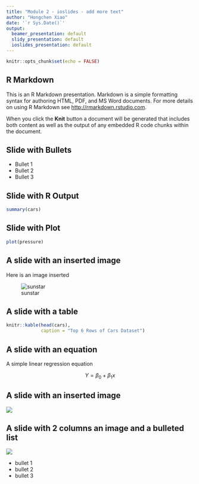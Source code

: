 ```yaml
---
title: "Module 2 - ioslides - add more text"
author: "Hongchen Xiao"
date: '`r Sys.Date()`'
output:
  beamer_presentation: default
  slidy_presentation: default
  ioslides_presentation: default
---
```


```r
knitr::opts_chunk$set(echo = FALSE)
```

## R Markdown

This is an R Markdown presentation. Markdown is a simple formatting syntax for authoring HTML, PDF, and MS Word documents. For more details on using R Markdown see <http://rmarkdown.rstudio.com>.

When you click the **Knit** button a document will be generated that includes both content as well as the output of any embedded R code chunks within the document.

## Slide with Bullets

- Bullet 1
- Bullet 2
- Bullet 3

## Slide with R Output

```r
summary(cars)
```

## Slide with Plot

```r
plot(pressure)
```

## A slide with an inserted image

Here is an image inserted

![sunstar](sunstar.png)


## A slide with a table

```r
knitr::kable(head(cars),
             caption = "Top 6 Rows of Cars Dataset")
```


## A slide with an equation

A simple linear regression equation

$$ Y = \beta_0 + \beta_1x $$


## A slide with an inserted image {.flexbox .vcenter}
![](sunstar.png)

## A slide with 2 columns an image and a bulleted list {.columns-2}

![](sunstar.png)

- bullet 1
- bullet 2
- bullet 3